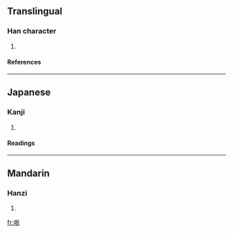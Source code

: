 ==Translingual==
===Han character===
{{Han char|rn=30|rad=口|as=07|sn=10|four=|canj=口大竹火 (RKHF)}}
# {{defn|Han|sort=口07}}
====References====
{{Han ref|kx=0193.051|dkj=03747|hdz=10632.091|uh=5519|ud=21785}}
----
==Japanese==
===Kanji===
{{ja-kanji|grade=|rs=口07}}
# {{defn|Japanese}} 
====Readings====
{{ja-readings|on=[[てき]] (teki)|kun=}}
----
==Mandarin==
===Hanzi===
{{cmn-hanzi|pin=[[dí]] (di2)|wg=ti<sup>2</sup>}}
# {{defn|Mandarin}}

[[fr:唙]]